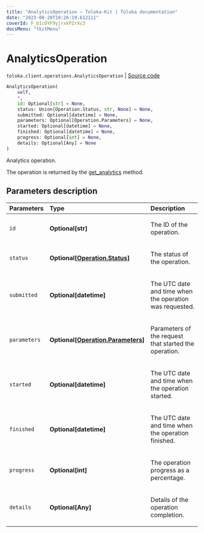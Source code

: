 ```yaml
---
title: "AnalyticsOperation — Toloka-Kit | Toloka documentation"
date: "2023-08-28T10:26:19.612111"
coverId: F_bIcOYF9yjrxkPZrXc3
docsMenu: "tkitMenu"
---
```


# AnalyticsOperation

`toloka.client.operations.AnalyticsOperation` | [Source code](https://github.com/Toloka/toloka-kit/blob/v1.2.1/src/client/operations.py#L120)

```python
AnalyticsOperation(
    self,
    *,
    id: Optional[str] = None,
    status: Union[Operation.Status, str, None] = None,
    submitted: Optional[datetime] = None,
    parameters: Optional[Operation.Parameters] = None,
    started: Optional[datetime] = None,
    finished: Optional[datetime] = None,
    progress: Optional[int] = None,
    details: Optional[Any] = None
)
```

Analytics operation.

The operation is returned by the [get_analytics](/docs/toloka-kit/reference/toloka.client.TolokaClient.get_analytics) method.

## Parameters description

| Parameters | Type | Description |
| :----------| :----| :-----------|
`id`|**Optional\[str\]**|<p>The ID of the operation.</p>
`status`|**Optional\[[Operation.Status](/docs/toloka-kit/reference/toloka.client.operations.Operation.Status)\]**|<p>The status of the operation.</p>
`submitted`|**Optional\[datetime\]**|<p>The UTC date and time when the operation was requested.</p>
`parameters`|**Optional\[[Operation.Parameters](/docs/toloka-kit/reference/toloka.client.operations.Operation.Parameters)\]**|<p>Parameters of the request that started the operation.</p>
`started`|**Optional\[datetime\]**|<p>The UTC date and time when the operation started.</p>
`finished`|**Optional\[datetime\]**|<p>The UTC date and time when the operation finished.</p>
`progress`|**Optional\[int\]**|<p>The operation progress as a percentage.</p>
`details`|**Optional\[Any\]**|<p>Details of the operation completion.</p>